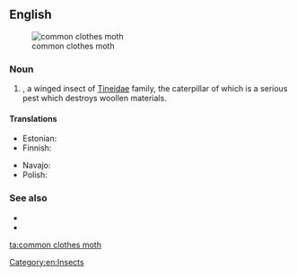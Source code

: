==English==
[[File:Tineola bisselliella.JPG|thumb|common clothes moth]]

===Noun===
{{en-noun|head=[[common]] [[clothes]] [[moth]]}}

# {{taxlink|Tineola bisselliella|species}}, a winged insect of [[Tineidae]] family, the caterpillar of which is a serious pest which destroys woollen materials. 

====Translations====
{{trans-top|type of moth}}
* Estonian: {{t|et|riidekoi}}
* Finnish: {{t+|fi|vaatekoi}}
{{trans-mid}}
* Navajo: {{t|nv|chʼosh ałchozhii}}
* Polish: {{t+|pl|mól|m}}
{{trans-bottom}}

===See also===
* {{pedia|Common_Clothes_Moth}}
* {{specieslite|Tineola bisselliella}}

[[Category:en:Insects]]

[[ta:common clothes moth]]